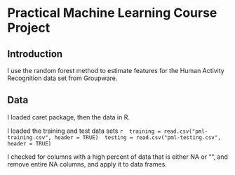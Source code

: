  
Practical Machine Learning Course Project
==========================================

 Introduction
---------------------------------
 I use the random forest method to estimate features for the Human Activity Recognition data set from Groupware. 

 Data
---------------------------------
 I loaded caret package, then the data in R.
 
 I loaded the  training and test data sets
 ```r
 training = read.csv("pml-training.csv", header = TRUE)
 testing = read.csv("pml-testing.csv", header = TRUE)
 ```
 
I checked for columns with a high percent of data that is either NA or "", and  remove entire NA columns, and apply it to data frames.
